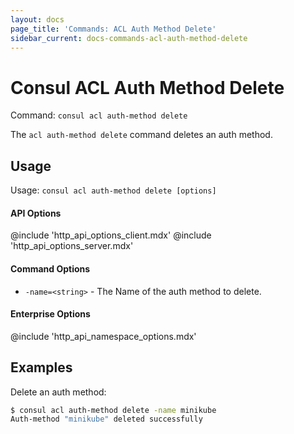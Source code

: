 ```yaml
---
layout: docs
page_title: 'Commands: ACL Auth Method Delete'
sidebar_current: docs-commands-acl-auth-method-delete
---
```


# Consul ACL Auth Method Delete

Command: `consul acl auth-method delete`

The `acl auth-method delete` command deletes an auth method.

## Usage

Usage: `consul acl auth-method delete [options]`

#### API Options

@include 'http_api_options_client.mdx'
@include 'http_api_options_server.mdx'

#### Command Options

- `-name=<string>` - The Name of the auth method to delete.

#### Enterprise Options

@include 'http_api_namespace_options.mdx'

## Examples

Delete an auth method:

```sh
$ consul acl auth-method delete -name minikube
Auth-method "minikube" deleted successfully
```
